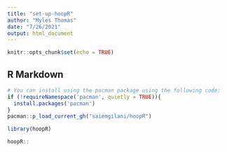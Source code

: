 ```yaml
---
title: "set-up-hoopR"
author: "Myles Thomas"
date: "7/26/2021"
output: html_document
---
```


```r
knitr::opts_chunk$set(echo = TRUE)
```

## R Markdown

```r
# You can install using the pacman package using the following code:
if (!requireNamespace('pacman', quietly = TRUE)){
  install.packages('pacman')
}
pacman::p_load_current_gh("saiemgilani/hoopR")
```

```r
library(hoopR)
```


```r
hoopR::
```


